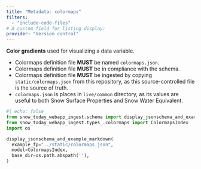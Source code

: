 ```yaml
---
title: "Metadata: colormaps"
filters:
  - "include-code-files"
# A custom field for listing display:
provider: "Version control"
---
```


**Color gradients** used for visualizing a data variable.

* Colormaps definition file **MUST** be named `colormaps.json`.
* Colormaps definition file **MUST** be in compliance with the schema.
* Colormaps definition file **MUST** be ingested by copying `static/colormaps.json` from
  this repository, as this source-controlled file is the source of truth.
* `colormaps.json` is places in `live/common` directory, as its values are
  useful to both Snow Surface Properties and Snow Water Equivalent.

```python
#| echo: false
from snow_today_webapp_ingest.schema import display_jsonschema_and_example_markdown
from snow_today_webapp_ingest.types_.colormaps import ColormapsIndex
import os

display_jsonschema_and_example_markdown(
  example_fp="../static/colormaps.json",
  model=ColormapsIndex,
  base_dir=os.path.abspath(''),
)
```
